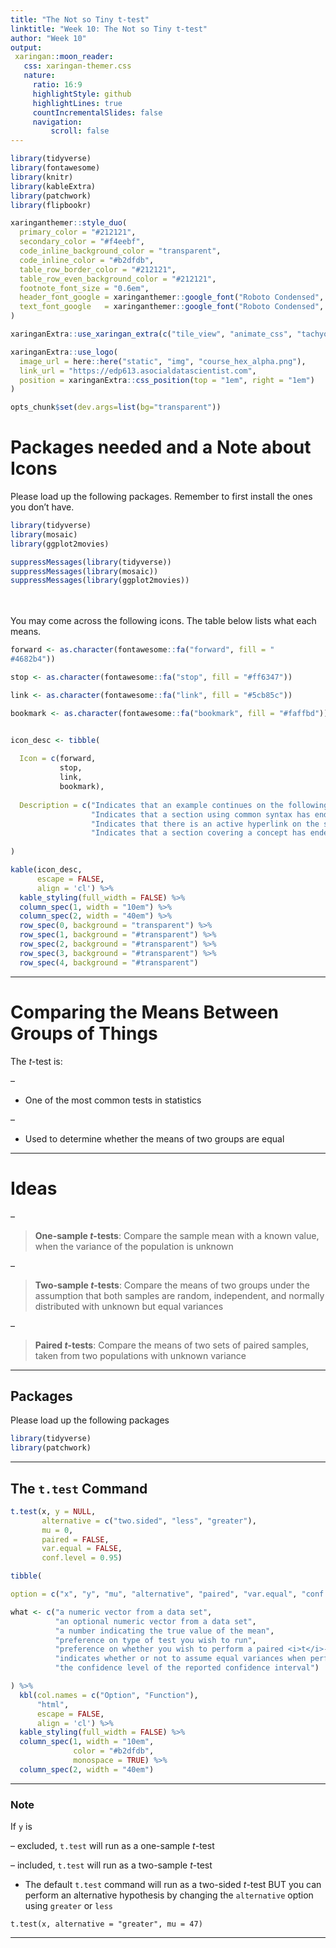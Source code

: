 ```yaml
---
title: "The Not so Tiny t-test"
linktitle: "Week 10: The Not so Tiny t-test"
author: "Week 10"
output: 
 xaringan::moon_reader:
   css: xaringan-themer.css
   nature:
     ratio: 16:9
     highlightStyle: github
     highlightLines: true
     countIncrementalSlides: false
     navigation:
         scroll: false
---
```


<script src="https://ajax.googleapis.com/ajax/libs/jquery/3.6.0/jquery.min.js"></script>

<script type="text/x-mathjax-config">
MathJax.Hub.Register.StartupHook("TeX Jax Ready",function () {
  MathJax.Hub.Insert(MathJax.InputJax.TeX.Definitions.macros,{
    cancel: ["Extension","cancel"],
    bcancel: ["Extension","cancel"],
    xcancel: ["Extension","cancel"],
    cancelto: ["Extension","cancel"]
  });
});
</script>

<style>
section {
    display: flex;
    display: -webkit-flex;
}

section p {
    margin: auto;
}

.hljs-github .hljs {
    background: transparent;
    color: #b2dfdb;
}

.hljs-github .hljs-keyword {
    color: #64b5f6;
}

.hljs-github .hljs-literal {
    color: #64b5f6;
}

.hljs-github .hljs-number {
    color: #64b5f6;
}

.hljs-github .hljs-string {
    color: #b7b3ef;
}

section {
    height: 600px;
    width: 60%;
    margin: auto;
    border-radius: 20px;
    background-color: #212121;
}

section p {
    text-align: center;
    font-size: 30px;
    background-color: #212121;
    border-radius: 20px;
    font-family: Roboto Condensed;
    font-style: bold;
    padding: 15px;
    color: #bff4ee;
}

#center {
text-align: center;
}

.center p {
  margin: 0;
  position: absolute;
  top: 50%;
  left: 50%;
  -ms-transform: translate(-50%, -50%);
  transform: translate(-50%, -50%);

</style>

```r
library(tidyverse)
library(fontawesome)
library(knitr)
library(kableExtra)
library(patchwork)
library(flipbookr)
```

```r
xaringanthemer::style_duo(
  primary_color = "#212121",
  secondary_color = "#f4eebf",
  code_inline_background_color = "transparent",
  code_inline_color = "#b2dfdb",
  table_row_border_color = "#212121",
  table_row_even_background_color = "#212121",
  footnote_font_size = "0.6em",
  header_font_google = xaringanthemer::google_font("Roboto Condensed", "700"),
  text_font_google   = xaringanthemer::google_font("Roboto Condensed", "400")
)

xaringanExtra::use_xaringan_extra(c("tile_view", "animate_css", "tachyons"))

xaringanExtra::use_logo(
  image_url = here::here("static", "img", "course_hex_alpha.png"),
  link_url = "https://edp613.asocialdatascientist.com",
  position = xaringanExtra::css_position(top = "1em", right = "1em")
)

opts_chunk$set(dev.args=list(bg="transparent"))
```

# Packages needed and a Note about Icons

Please load up the following packages. Remember to first install the ones you don't have.
```r
library(tidyverse)
library(mosaic)
library(ggplot2movies)
``` 

```r
suppressMessages(library(tidyverse))
suppressMessages(library(mosaic))
suppressMessages(library(ggplot2movies))
``` 
<br>
<br>
You may come across the following icons. The table below lists what each means.
```r
forward <- as.character(fontawesome::fa("forward", fill = "
#4682b4"))

stop <- as.character(fontawesome::fa("stop", fill = "#ff6347"))

link <- as.character(fontawesome::fa("link", fill = "#5cb85c"))

bookmark <- as.character(fontawesome::fa("bookmark", fill = "#faffbd"))


icon_desc <- tibble(
  
  Icon = c(forward,
           stop, 
           link,
           bookmark),
  
  Description = c("Indicates that an example continues on the following slide.",
                  "Indicates that a section using common syntax has ended.",
                  "Indicates that there is an active hyperlink on the slide.",
                  "Indicates that a section covering a concept has ended.")
  
)
```

```r
kable(icon_desc, 
      escape = FALSE,
      align = 'cl') %>%
  kable_styling(full_width = FALSE) %>%
  column_spec(1, width = "10em") %>%
  column_spec(2, width = "40em") %>%
  row_spec(0, background = "transparent") %>%
  row_spec(1, background = "#transparent") %>%
  row_spec(2, background = "#transparent") %>%
  row_spec(3, background = "#transparent") %>%
  row_spec(4, background = "#transparent") 
```

---

# Comparing the Means Between Groups of Things

The $t$-test is:

--

- One of the most common tests in statistics

--

- Used to determine whether the means of two groups are equal

---

# Ideas

--

> **One-sample *t*-tests**: Compare the sample mean with a known value, when the variance of the population is unknown

--

> **Two-sample *t*-tests**: Compare the means of two groups under the assumption that both samples are random, independent, and normally distributed with unknown but equal variances

--

> **Paired *t*-tests**: Compare the means of two sets of paired samples, taken from two populations with unknown variance

---

## Packages

Please load up the following packages

```r
library(tidyverse)
library(patchwork)
```

---

## The `t.test` Command

```r
t.test(x, y = NULL, 
       alternative = c("two.sided", "less", "greater"), 
       mu = 0, 
       paired = FALSE, 
       var.equal = FALSE, 
       conf.level = 0.95)
```

```r

tibble(

option = c("x", "y", "mu", "alternative", "paired", "var.equal", "conf.level"),

what <- c("a numeric vector from a data set",
          "an optional numeric vector from a data set",
          "a number indicating the true value of the mean",
          "preference on type of test you wish to run",
          "preference on whether you wish to perform a paired <i>t</i>-test",
          "indicates whether or not to assume equal variances when performing a two-sample  <i>t</i>-test",
          "the confidence level of the reported confidence interval")

) %>%
  kbl(col.names = c("Option", "Function"), 
      "html", 
      escape = FALSE,
      align = 'cl') %>%
  kable_styling(full_width = FALSE) %>%
  column_spec(1, width = "10em", 
              color = "#b2dfdb", 
              monospace = TRUE) %>%
  column_spec(2, width = "40em")

```

---

### Note

If `y` is

– excluded, `t.test` will run as a one-sample *t*-test

– included, `t.test` will run as a two-sample *t*-test

- The default `t.test` command will run as a two-sided *t*-test BUT you can perform an alternative
hypothesis by changing the `alternative` option using `greater` or `less`

`t.test(x, alternative = "greater", mu = 47)`

---
